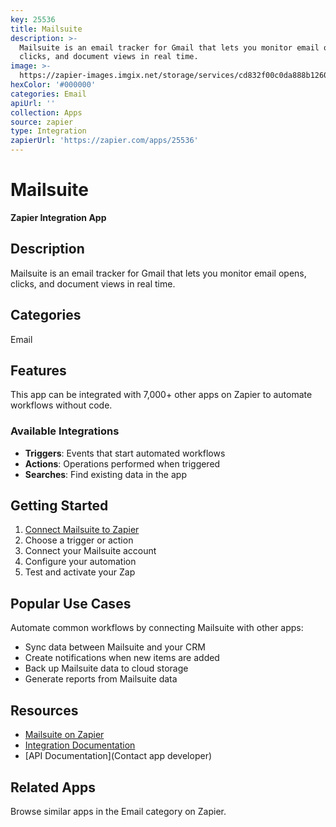 ```yaml
---
key: 25536
title: Mailsuite
description: >-
  Mailsuite is an email tracker for Gmail that lets you monitor email opens,
  clicks, and document views in real time.
image: >-
  https://zapier-images.imgix.net/storage/services/cd832f00c0da888b1260fca409f8c851.png?auto=format%2Ccompress&ixlib=python-3.0.0&q=50
hexColor: '#000000'
categories: Email
apiUrl: ''
collection: Apps
source: zapier
type: Integration
zapierUrl: 'https://zapier.com/apps/25536'
---
```

# Mailsuite

**Zapier Integration App**

## Description

Mailsuite is an email tracker for Gmail that lets you monitor email opens, clicks, and document views in real time.

## Categories

Email

## Features

This app can be integrated with 7,000+ other apps on Zapier to automate workflows without code.

### Available Integrations

- **Triggers**: Events that start automated workflows
- **Actions**: Operations performed when triggered
- **Searches**: Find existing data in the app

## Getting Started

1. [Connect Mailsuite to Zapier](https://zapier.com/apps/25536)
2. Choose a trigger or action
3. Connect your Mailsuite account
4. Configure your automation
5. Test and activate your Zap

## Popular Use Cases

Automate common workflows by connecting Mailsuite with other apps:

- Sync data between Mailsuite and your CRM
- Create notifications when new items are added
- Back up Mailsuite data to cloud storage
- Generate reports from Mailsuite data

## Resources

- [Mailsuite on Zapier](https://zapier.com/apps/25536)
- [Integration Documentation](https://zapier.com/apps/25536/integrations)
- [API Documentation](Contact app developer)

## Related Apps

Browse similar apps in the Email category on Zapier.

